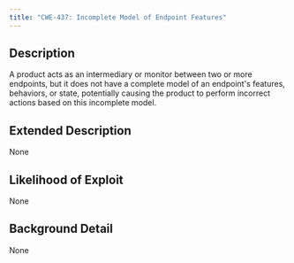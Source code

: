 ```yaml
---
title: "CWE-437: Incomplete Model of Endpoint Features"
---
```


## Description
A product acts as an intermediary or monitor between two or more endpoints, but it does not have a complete model of an endpoint's features, behaviors, or state, potentially causing the product to perform incorrect actions based on this incomplete model.

## Extended Description
None

## Likelihood of Exploit
None

## Background Detail
None
        